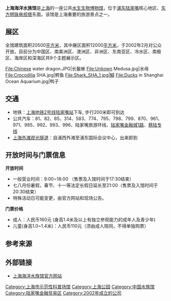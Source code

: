 {{Infobox zoo
|zoo_name=上海海洋水族馆<br>Shanghai Ocean Aquarium
|logo=
|logo_caption=
|image=Shanghai Ocean Aquarium 2018.jpg
|image_caption=上海海洋水族馆
|image_width=250px
|location={{CHN}}[[上海|上海]][[陆家嘴|陆家嘴]]
|coordinates={{Coord|31.242554|121.49717|display=it|type:landmark|format=dms}}
|date_opened={{start date and age|2002|2}}<ref name="aat"/>
|date_closed=
|area={{Convert|20500|m2|sp=us|abbr=on}}<ref name="aqua_about"/>
|num_species=>450<ref name="aqua_about"/>
|num_animals=
|largest_tank_vol={{Convert|2200|m3|gal|sp=us|abbr=on}}<ref name="aat"/>
|total_tank_vol={{Convert|4900|m3|gal|sp=us|abbr=on}}<ref name="aat"/>
|annual_visitors=100万<ref name="aqua_about"/>
|members=
|exhibits=
|website={{URL|http://www.sh-aquarium.com/en/html/index.aspx}}
}}
'''上海海洋水族馆'''是[[上海|上海]]的一座公共[[水族馆|水生生物博物馆]]，位于[[浦东|浦东]][[陆家嘴|陆家嘴]]核心地区、[[东方明珠电视塔|东方明珠电视塔]]东面。该馆是上海重要的旅游景点之一。

==展区==
全馆建筑面积20500[[平方米|平方米]]，其中展区面积12000[[平方米|平方米]]，于2002年2月对公众开放。目前分为中国区、南美洲区、澳洲区、非洲区、东南亚区、冷水区、南极区、海岸区和深海区共9个主题展示区。
<gallery>
File:Chinese water dragon.JPG|长鬣蜥
File:Unkown Medusa.jpg|水母
File:Crocodilia SHA.jpg|鳄鱼
File:Shark_SHA_1.jpg|鱘
File:Ducks in Shanghai Ocean Aquarium.jpg|鸭子
</gallery>

== 交通 ==
*地铁：[[上海地铁2号线|上海地铁2号线]][[陆家嘴站|陆家嘴站]]下车, 步行200米即可到达
*公共汽车：81、82、85、314、583、774、795、798、799、870、961、971、985、992、993、996、陆家嘴旅游环线、[[陆家嘴金融城1路|陆家嘴金融城1路]]、[[上海公交蔡陆专线|蔡陆专线]]
*[[上海外滩观光隧道|上海外滩观光隧道]]：自浦西外滩至浦东国际会议中心，出来即到

== 开放时间与门票信息 ==
'''开放时间'''
*一般营业时间：9:00~18:00 （售票及入馆时间于17:30结束） 
*七八月份暑假，春节、十一等法定长假日延长至21:00（售票及入馆时间于20:30结束）
*特殊活动日可能变更，由官方网站和现场公告。

'''门票价格'''
*成人：人民币160元 (身高1.4米及以上有独立参观能力的成年人及青少年)
*儿童(身高1.0~1.4米)：人民币110元（须由成人陪同，不得单独购票）

==参考来源==
{{reflist |refs=

<ref name="aqua_about">{{Cite web
|url=http://www.sh-aquarium.com/en/html/aboutus.aspx
|title=Knowing SOA
|work=sh-aquarium.com
|publisher=Shanghai Ocean Aquarium
|accessdate=17 March 2012
|archive-date=2012-06-24
|archive-url=https://web.archive.org/web/20120624001414/http://www.sh-aquarium.com/en/html/aboutus.aspx
|dead-url=no
}}</ref>

<ref name="aat">{{Cite web
 |url         = http://www.advanced-aquariums.com/shanghai_ocean_aquarium_china.php
 |title       = Shanghai Ocean Aquarium
 |work        = advanced-aquariums.com
 |publisher   = Advanced Aquarium Technologies
 |accessdate  = 17 March 2012
 |deadurl     = yes
 |archiveurl  = https://web.archive.org/web/20120304064119/http://www.advanced-aquariums.com/shanghai_ocean_aquarium_china.php
 |archivedate = 2012年3月4日
}}</ref>

}}

== 外部链接 ==
*[https://web.archive.org/web/20060827144135/http://www.sh-aquarium.com/ 上海海洋水族馆官方网站]

{{commonscat|Shanghai Ocean Aquarium}}
{{中国动物园}}
{{上海市专题性科普场馆}}
[[Category:上海市示范性科普场馆|Category:上海市示范性科普场馆]]
[[Category:上海公园|Category:上海公园]]
[[Category:中国水族馆|Category:中国水族馆]]
[[Category:陆家嘴金融贸易区|Category:陆家嘴金融贸易区]]
[[Category:2002年成立的公司|Category:2002年成立的公司]]
